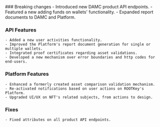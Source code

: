 <Accordion title="July 2024" defaultOpen>
  ### Breaking changes
    - Introduced new DAMC product API endpoints.
    - Featured a new adding funds on wallets' functionality.
    - Expanded report documents to DAMC and Platform.

  ### API Features
    - Added a new user activities functionality.
    - Improved the Platform's report document generation for single or multiple wallets.
    - Integrated proof certificates regarding asset validations.
    - Developed a new mechanism over error boundaries and http codes for end-users.

  ### Platform Features
    - Enhanced a formerly created asset comparison validation mechanism.
    - Re-activated notifications based on user actions on ROOTKey's Platform.
    - Upgraded UI/UX on NFT's related subjects, from actions to design.

  ### Fixes
    - Fixed attributes on all product API endpoints.
</Accordion>

